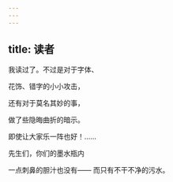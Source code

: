 ```yaml
---
---
---
```

title: 读者
---




我读过了。不过是对于字体、

花饰、错字的小小攻击，

还有对于莫名其妙的事，

做了些隐晦曲折的暗示。

即使让大家乐一阵也好！……

先生们，你们的墨水瓶内

一点刺鼻的胆汁也没有—— 而只有不干不净的污水。